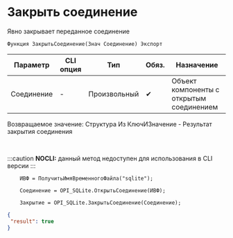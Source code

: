 ﻿---
sidebar_position: 2
description: Закрыть соединение  и другие функции для работы с SQLite в Открытом пакете интеграций - бесплатной open-source библиотеке интеграций для 1С:Предприятие 8, OneScript и CLI
keywords: [1C, 1С, 1С:Предприятие, 1С:Предприятие 8.3, API, Интеграция, Сервисы, Обмен, OneScript, CLI, SQLite]
---


# Закрыть соединение 
 Явно закрывает переданное соединение



`Функция ЗакрытьСоединение(Знач Соединение) Экспорт`

  | Параметр | CLI опция | Тип | Обяз. | Назначение |
  |-|-|-|-|-|
  | Соединение | - | Произвольный | &#x2714; | Объект компоненты с открытым соединением |

  
  Возвращаемое значение:   Структура Из КлючИЗначение - Результат закрытия соединения

<br/>


:::caution
**NOCLI:** данный метод недоступен для использования в CLI версии
:::
<br/>



```bsl title="Пример использования для 1С:Предприятие/OneScript"
    ИВФ = ПолучитьИмяВременногоФайла("sqlite");

    Соединение = OPI_SQLite.ОткрытьСоединение(ИВФ);

    Закрытие = OPI_SQLite.ЗакрытьСоединение(Соединение);
```
    



```json title="Результат"
{
 "result": true
}
```
